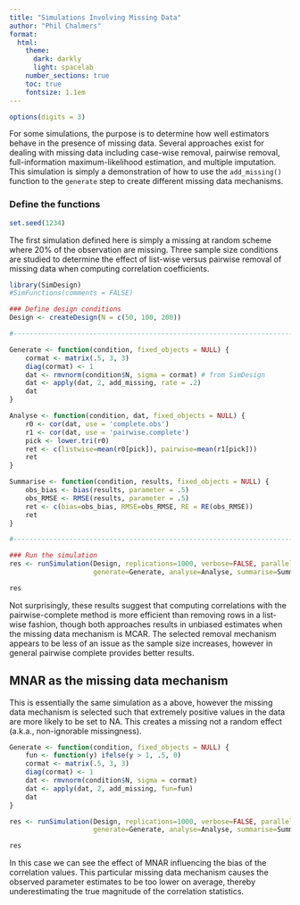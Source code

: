 ```yaml
---
title: "Simulations Involving Missing Data"
author: "Phil Chalmers"
format:
  html:
    theme:
      dark: darkly
      light: spacelab
    number_sections: true
    toc: true
    fontsize: 1.1em
---
```


```r
options(digits = 3)
```

For some simulations, the purpose is to determine how well estimators behave in the presence of missing data. Several approaches exist for dealing with missing data including case-wise removal, pairwise removal, full-information maximum-likelihood estimation, and multiple imputation. This simulation is simply a demonstration of how to use the `add_missing()` function to the `generate` step to create different missing data mechanisms.

### Define the functions

```r
set.seed(1234)
```

The first simulation defined here is simply a missing at random scheme where 20% of the observation are missing. Three sample size conditions are studied to determine the effect of list-wise versus pairwise removal of missing data when computing correlation coefficients.

```r
library(SimDesign)
#SimFunctions(comments = FALSE)

### Define design conditions
Design <- createDesign(N = c(50, 100, 200))

#--------------------------------------------------------------------------

Generate <- function(condition, fixed_objects = NULL) {
    cormat <- matrix(.5, 3, 3)
    diag(cormat) <- 1
    dat <- rmvnorm(condition$N, sigma = cormat) # from SimDesign
    dat <- apply(dat, 2, add_missing, rate = .2)
    dat
}

Analyse <- function(condition, dat, fixed_objects = NULL) {
    r0 <- cor(dat, use = 'complete.obs')
    r1 <- cor(dat, use = 'pairwise.complete')
    pick <- lower.tri(r0)
    ret <- c(listwise=mean(r0[pick]), pairwise=mean(r1[pick]))
    ret
}

Summarise <- function(condition, results, fixed_objects = NULL) {
    obs_bias <- bias(results, parameter = .5)
    obs_RMSE <- RMSE(results, parameter = .5)
    ret <- c(bias=obs_bias, RMSE=obs_RMSE, RE = RE(obs_RMSE))
    ret
}

#--------------------------------------------------------------------------

### Run the simulation
res <- runSimulation(Design, replications=1000, verbose=FALSE, parallel = TRUE,
                     generate=Generate, analyse=Analyse, summarise=Summarise)
```

```r
res
```

Not surprisingly, these results suggest that computing correlations with the pairwise-complete method is more efficient than removing rows in a list-wise fashion, though both approaches results in unbiased estimates when the missing data mechanism is MCAR. The selected removal mechanism appears to be less of an issue as the sample size increases, however in general pairwise complete provides better results. 

## MNAR as the missing data mechanism

This is essentially the same simulation as a above, however the missing data mechanism is selected such that extremely positive values in the data are more likely to be set to NA. This creates a missing not a random effect (a.k.a., non-ignorable missingness).

```r
Generate <- function(condition, fixed_objects = NULL) {
    fun <- function(y) ifelse(y > 1, .5, 0)
    cormat <- matrix(.5, 3, 3)
    diag(cormat) <- 1
    dat <- rmvnorm(condition$N, sigma = cormat)
    dat <- apply(dat, 2, add_missing, fun=fun)
    dat
}

res <- runSimulation(Design, replications=1000, verbose=FALSE, parallel = TRUE,
                     generate=Generate, analyse=Analyse, summarise=Summarise)
```

```r
res
```

In this case we can see the effect of MNAR influencing the bias of the correlation values. This particular missing data mechanism causes the observed parameter estimates to be too lower on average, thereby underestimating the true magnitude of the correlation statistics. 
